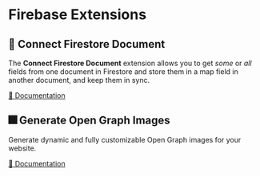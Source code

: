 
# Firebase Extensions

## 🔌 Connect Firestore Document

The **Connect Firestore Document** extension allows you to get _some_ or _all_ fields from one document in Firestore and store them in a map field in another document, and keep them in sync.

[👀 Documentation](/firestore-connect-document)

<ExtensionButtons extensionName="firestore-connect-document" />

## 🎆 Generate Open Graph Images

Generate dynamic and fully customizable Open Graph images for your website.

[👀 Documentation](/generate-og-image)

<ExtensionButtons extensionName="generate-og-image" />
